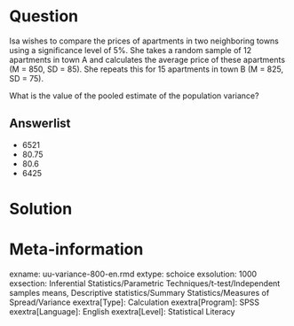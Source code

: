Question
========
Isa wishes to compare the prices of apartments in two neighboring towns using a significance level of 5%. She takes a random sample of 12 apartments in town A and calculates the average price of these apartments (M = 850, SD = 85). She repeats this for 15 apartments in town B (M = 825, SD = 75). 

What is the value of the pooled estimate of the population variance?

Answerlist
----------
* 6521
* 80.75
* 80.6
* 6425


Solution
========



Meta-information
================
exname: uu-variance-800-en.rmd
extype: schoice
exsolution: 1000
exsection: Inferential Statistics/Parametric Techniques/t-test/Independent samples means, Descriptive statistics/Summary Statistics/Measures of Spread/Variance
exextra[Type]: Calculation
exextra[Program]: SPSS
exextra[Language]: English
exextra[Level]: Statistical Literacy
